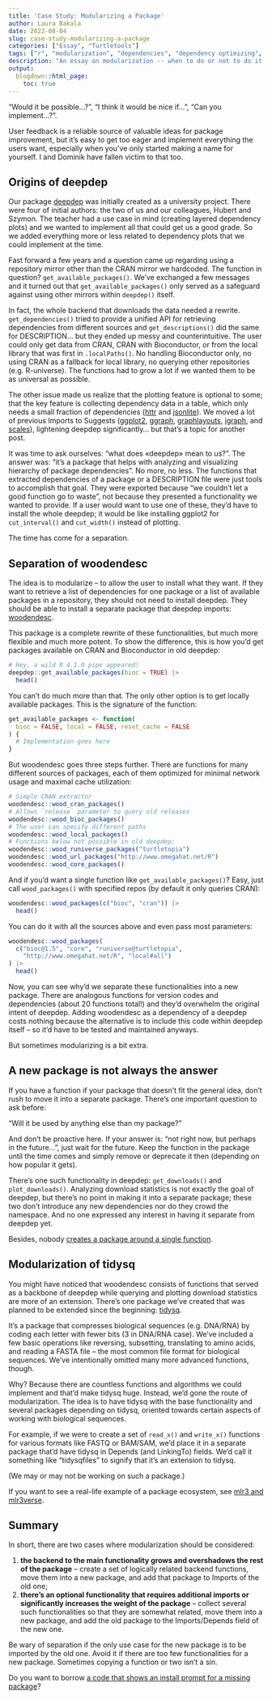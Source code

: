```yaml
---
title: 'Case Study: Modularizing a Package'
author: Laura Bakala
date: 2022-08-04
slug: case-study-modularizing-a-package
categories: ["Essay", "Turtletools"]
tags: ["r", "modularization", "dependencies", "dependency optimizing", "deepdep", "woodendesc", "tidysq"]
description: "An essay on modularization -- when to do or not to do it, and how we used it in deepdep and tidysq."
output:
  blogdown::html_page:
    toc: true
---
```


"Would it be possible…?", "I think it would be nice if…", "Can you implement…?".

User feedback is a reliable source of valuable ideas for package improvement, but it's easy to get too eager and implement everything the users want, especially when you've only started making a name for yourself. I and Dominik have fallen victim to that too.

## Origins of deepdep

Our package [deepdep](https://github.com/DominikRafacz/deepdep) was initially created as a university project. There were four of initial authors: the two of us and our colleagues, Hubert and Szymon. The teacher had a use case in mind (creating layered dependency plots) and we wanted to implement all that could get us a good grade. So we added everything more or less related to dependency plots that we could implement at the time.

Fast forward a few years and a question came up regarding using a repository mirror other than the CRAN mirror we hardcoded. The function in question? `get_available_packages()`. We've exchanged a few messages and it turned out that `get_available_packages()` only served as a safeguard against using other mirrors within `deepdep()` itself.

In fact, the whole backend that downloads the data needed a rewrite. `get_dependencies()` tried to provide a unified API for retrieving dependencies from different sources and `get_descriptions()` did the same for DESCRIPTION... but they ended up messy and counterintuitive. The user could only get data from CRAN, CRAN with Bioconductor, or from the local library that was first in `.localPaths()`. No handling Bioconductor only, no using CRAN as a fallback for local library, no querying other repositories (e.g. R-universe). The functions had to grow a lot if we wanted them to be as universal as possible.

The other issue made us realize that the plotting feature is optional to some; that the key feature is collecting dependency data in a table, which only needs a small fraction of dependencies ([httr](https://github.com/r-lib/httr) and [jsonlite](https://github.com/jeroen/jsonlite)). We moved a lot of previous Imports to Suggests ([ggplot2](https://github.com/tidyverse/ggplot2), [ggraph](https://github.com/thomasp85/ggraph), [graphlayouts](https://github.com/schochastics/graphlayouts), [igraph](https://github.com/igraph/rigraph), and [scales](https://github.com/r-lib/scales)), lightening deepdep significantly... but that's a topic for another post.

It was time to ask ourselves: "what does «deepdep» mean to us?". The answer was: "it's a package that helps with analyzing and visualizing hierarchy of package dependencies". No more, no less. The functions that extracted dependencies of a package or a DESCRIPTION file were just tools to accomplish that goal. They were exported because "we couldn't let a good function go to waste", not because they presented a functionality we wanted to provide. If a user would want to use one of these, they'd have to install the whole deepdep; it would be like installing ggplot2 for `cut_interval()` and `cut_width()` instead of plotting.

The time has come for a separation.

## Separation of woodendesc

The idea is to modularize -- to allow the user to install what they want. If they want to retrieve a list of dependencies for one package or a list of available packages in a repository, they should not need to install deepdep. They should be able to install a separate package that deepdep imports: [woodendesc](https://github.com/turtletopia/woodendesc).

This package is a complete rewrite of these functionalities, but much more flexible and much more potent. To show the difference, this is how you'd get packages available on CRAN and Bioconductor in old deepdep:

```r
# Hey, a wild R 4.1.0 pipe appeared!
deepdep::get_available_packages(bioc = TRUE) |>
  head()
```

You can't do much more than that. The only other option is to get locally available packages. This is the signature of the function:

```r
get_available_packages <- function(
  bioc = FALSE, local = FALSE, reset_cache = FALSE
) {
  # Implementation goes here
}
```

But woodendesc goes three steps further. There are functions for many different sources of packages, each of them optimized for minimal network usage and maximal cache utilization:

```r
# Simple CRAN extractor
woodendesc::wood_cran_packages()
# Allows `release` parameter to query old releases
woodendesc::wood_bioc_packages()
# The user can specify different paths
woodendesc::wood_local_packages()
# Functions below not possible in old deepdep:
woodendesc::wood_runiverse_packages("turtletopia")
woodendesc::wood_url_packages("http://www.omegahat.net/R")
woodendesc::wood_core_packages()
```

And if you'd want a single function like `get_available_packages()`? Easy, just call `wood_packages()` with specified repos (by default it only queries CRAN):

```r
woodendesc::wood_packages(c("bioc", "cran")) |>
  head()
```

You can do it with all the sources above and even pass most parameters:

```r
woodendesc::wood_packages(
  c("bioc@1.5", "core", "runiverse@turtletopia",
    "http://www.omegahat.net/R", "local#all")
) |>
  head()
```

Now, you can see why'd we separate these functionalities into a new package. There are analogous functions for version codes and dependencies (about 20 functions total!) and they'd overwhelm the original intent of deepdep. Adding woodendesc as a dependency of a deepdep costs nothing because the alternative is to include this code within deepdep itself -- so it'd have to be tested and maintained anyways.

But sometimes modularizing is a bit extra.

## A new package is not always the answer

If you have a function if your package that doesn't fit the general idea, don't rush to move it into a separate package. There's one important question to ask before:

"Will it be used by anything else than my package?"

And don't be proactive here. If your answer is: "not right now, but perhaps in the future...", just wait for the future. Keep the function in the package until the time comes and simply remove or deprecate it then (depending on how popular it gets).

There's one such functionality in deepdep: `get_downloads()` and `plot_downloads()`. Analyzing download statistics is not exactly the goal of deepdep, but there's no point in making it into a separate package; these two don't introduce any new dependencies nor do they crowd the namespace. And no one expressed any interest in having it separate from deepdep yet.

Besides, nobody [creates a package around a single function](https://github.com/eddelbuettel/digest).

## Modularization of tidysq

You might have noticed that woodendesc consists of functions that served as a backbone of deepdep while querying and plotting download statistics are more of an extension. There's one package we've created that was planned to be extended since the beginning: [tidysq](https://github.com/BioGenies/tidysq).

It's a package that compresses biological sequences (e.g. DNA/RNA) by coding each letter with fewer bits (3 in DNA/RNA case). We've included a few basic operations like reversing, subsetting, translating to amino acids, and reading a FASTA file -- the most common file format for biological sequences. We've intentionally omitted many more advanced functions, though.

Why? Because there are countless functions and algorithms we could implement and that'd make tidysq huge. Instead, we'd gone the route of modularization. The idea is to have tidysq with the base functionality and several packages depending on tidysq, oriented towards certain aspects of working with biological sequences.

For example, if we were to create a set of `read_x()` and `write_x()` functions for various formats like FASTQ or BAM/SAM, we'd place it in a separate package that'd have tidysq in Depends (and LinkingTo) fields. We'd call it something like "tidysqfiles" to signify that it's an extension to tidysq.

(We may or may not be working on such a package.)

If you want to see a real-life example of a package ecosystem, see [mlr3 and mlr3verse](https://mlr3verse.mlr-org.com).

## Summary

In short, there are two cases where modularization should be considered:

1. **the backend to the main functionality grows and overshadows the rest of the package** -- create a set of logically related backend functions, move them into a new package, and add that package to Imports of the old one;
1. **there's an optional functionality that requires additional imports or significantly increases the weight of the package** -- collect several such functionalities so that they are somewhat related, move them into a new package, and add the old package to the Imports/Depends field of the new one.

Be wary of separation if the only use case for the new package is to be imported by the old one. Avoid it if there are too few functionalities for a new package. Sometimes copying a function or two isn't a sin.

Do you want to borrow [a code that shows an install prompt for a missing package](https://github.com/turtletopia/woodendesc/blob/master/R/wrrr.R)?
